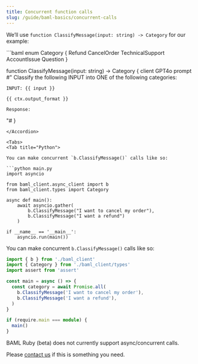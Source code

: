 ```yaml
---
title: Concurrent function calls
slug: /guide/baml-basics/concurrent-calls
---
```



We’ll use `function ClassifyMessage(input: string) -> Category` for our example:

<Accordion title="classify-message.baml">
```baml
enum Category {
    Refund
    CancelOrder
    TechnicalSupport
    AccountIssue
    Question
}

function ClassifyMessage(input: string) -> Category {
  client GPT4o
  prompt #"
    Classify the following INPUT into ONE
    of the following categories:

    INPUT: {{ input }}

    {{ ctx.output_format }}

    Response:
  "#
}
```
</Accordion>

<Tabs>
<Tab title="Python">

You can make concurrent `b.ClassifyMessage()` calls like so:

```python main.py
import asyncio

from baml_client.async_client import b
from baml_client.types import Category

async def main():
    await asyncio.gather(
        b.ClassifyMessage("I want to cancel my order"),
        b.ClassifyMessage("I want a refund")
    )

if __name__ == '__main__':
    asyncio.run(main())
```
</Tab>

<Tab title="TypeScript">

You can make concurrent `b.ClassifyMessage()` calls like so:

```ts main.ts
import { b } from './baml_client'
import { Category } from './baml_client/types'
import assert from 'assert'

const main = async () => {
  const category = await Promise.all(
    b.ClassifyMessage('I want to cancel my order'),
    b.ClassifyMessage('I want a refund'),
  )
}

if (require.main === module) {
  main()
}

```
</Tab>

<Tab title="Ruby (beta)">

BAML Ruby (beta) does not currently support async/concurrent calls.

Please [contact us](/contact) if this is something you need.

</Tab>
</Tabs>
